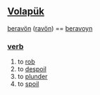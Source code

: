 == [[Volapük]] == 
[[beravön]] ([[ravön]]) ==  [[beravoyn]]
=== [[verb]] === 
# to [[rob]]
# to [[despoil]]
# to [[plunder]] 
# to [[spoil]]